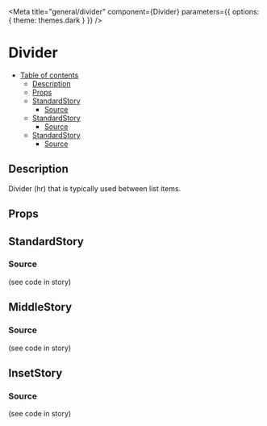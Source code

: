 
<Meta
	title="general/divider"
	component={Divider}
	parameters={{
		options: {
			theme: themes.dark
		}
	}}
/>

# Divider

- [Table of contents](#divider)
  * [Description](#description)
  * [Props](#props)
  * [StandardStory](#standardstory)
    + [Source](#source)
  * [StandardStory](#middlestory)
    + [Source](#source)
  * [StandardStory](#insetstory)
    + [Source](#source)

## Description
Divider (hr) that is typically used between list items.

## Props
<Props of={Divider} />

## StandardStory
<Preview>
	<Story name="standard">
		<List>
			<ListItem text="Banana" />
			<Divider tagName="li" />
			<ListItem text="Apple" />
		</List>
	</Story>
</Preview>

### Source
(see code in story)

## MiddleStory
<Preview>
	<Story name="middle">
		<List>
			<ListItem text="Banana" />
			<Divider tagName="li" variant="middle" />
			<ListItem text="Apple" />
		</List>
	</Story>
</Preview>

### Source
(see code in story)

## InsetStory
<Preview>
	<Story name="inset">
		<List>
			<ListItem icon="cube" text="Banana" />
			<Divider tagName="li" variant="inset" />
			<ListItem icon="cube" text="Apple" />
		</List>
	</Story>
</Preview>

### Source
(see code in story)
